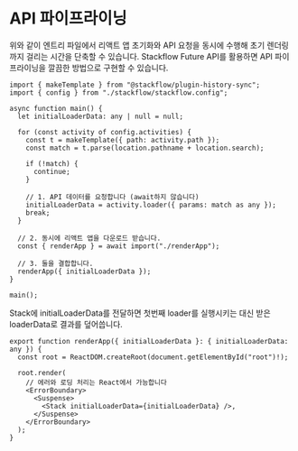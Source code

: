 
# API 파이프라이닝

<APIPipeLiningDiagram locale="ko" />

위와 같이 엔트리 파일에서 리액트 앱 초기화와 API 요청을 동시에 수행해 초기 렌더링까지 걸리는 시간을 단축할 수 있습니다. Stackflow Future API를 활용하면 API 파이프라이닝을 깔끔한 방법으로 구현할 수 있습니다.

```tsx showLineNumbers filename="entry.ts" copy
import { makeTemplate } from "@stackflow/plugin-history-sync";
import { config } from "./stackflow/stackflow.config";

async function main() {
  let initialLoaderData: any | null = null;

  for (const activity of config.activities) {
    const t = makeTemplate({ path: activity.path });
    const match = t.parse(location.pathname + location.search);

    if (!match) {
      continue;
    }

    // 1. API 데이터를 요청합니다 (await하지 않습니다)
    initialLoaderData = activity.loader({ params: match as any });
    break;
  }

  // 2. 동시에 리액트 앱을 다운로드 받습니다.
  const { renderApp } = await import("./renderApp");

  // 3. 둘을 결합합니다.
  renderApp({ initialLoaderData });
}

main();
```

Stack에 initialLoaderData를 전달하면 첫번째 loader를 실행시키는 대신 받은 loaderData로 결과를 덮어씁니다.
```tsx showLineNumbers filename="renderApp.ts" copy
export function renderApp({ initialLoaderData }: { initialLoaderData: any }) {
  const root = ReactDOM.createRoot(document.getElementById("root")!);

  root.render(
    // 에러와 로딩 처리는 React에서 가능합니다
    <ErrorBoundary>
      <Suspense>
        <Stack initialLoaderData={initialLoaderData} />,
      </Suspense>
    </ErrorBoundary>
  );
}
```
